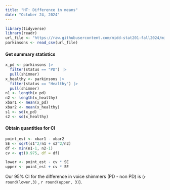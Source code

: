 ```yaml
---
title: "HT: Difference in means"
date: "October 24, 2024"
---
```


```r
library(tidyverse)
library(readr)
url_file <- "https://raw.githubusercontent.com/midd-stat201-fall2024/midd-stat201-fall2024.github.io/refs/heads/main/data/parkinsons.csv"
parkinsons <- read_csv(url_file)
```

#### Get summary statistics

```r
x_pd <- parkinsons |>
  filter(status == "PD") |>
  pull(shimmer)
x_healthy <- parkinsons |>
  filter(status == "Healthy") |>
  pull(shimmer)
n1 <- length(x_pd)
n2 <- length(x_healthy)
xbar1 <- mean(x_pd)
xbar2 <- mean(x_healthy)
s1 <- sd(x_pd)
s2 <- sd(x_healthy)
```

#### Obtain quantities for CI

```r
point_est <- xbar1 - xbar2
SE <- sqrt(s1^2/n1 + s2^2/n2)
df <- min(n1-1, n2-1)
cv <- qt(0.975, df = df)

lower <- point_est - cv * SE
upper <- point_est + cv * SE
```

Our 95% CI for the difference in voice shimmers (PD - non PD) is (`r round(lower,3)` , `r round(upper, 3)`).
